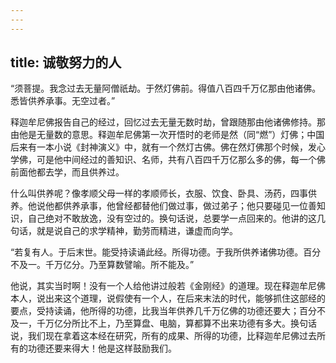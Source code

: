 ```yaml
---
---
---
```

title: 诚敬努力的人
---




“须菩提。我念过去无量阿僧祇劫。于然灯佛前。得值八百四千万亿那由他诸佛。悉皆供养承事。无空过者。”

释迦牟尼佛报告自己的经过，回忆过去无量无数时劫，曾跟随那由他诸佛修持。那由他是无量数的意思。释迦牟尼佛第一次开悟时的老师是然（同“燃”）灯佛；中国后来有一本小说《封神演义》中，就有一个然灯古佛。佛在然灯佛那个时候，发心学佛，可是他中间经过的善知识、名师，共有八百四千万亿那么多的佛，每一个佛前面他都去学，而且供养过。

什么叫供养呢？像孝顺父母一样的孝顺师长，衣服、饮食、卧具、汤药，四事供养。他说他都供养承事，他曾经都替他们做过事，做过弟子；他只要碰见一位善知识，自己绝对不敢放逸，没有空过的。换句话说，总要学一点回来的。他讲的这几句话，就是说自己的求学精神，勤劳而精进，谦虚而向学。

“若复有人。于后末世。能受持读诵此经。所得功德。于我所供养诸佛功德。百分不及一。千万亿分。乃至算数譬喻。所不能及。”

他说，其实当时啊！没有一个人给他讲过般若《金刚经》的道理。现在释迦牟尼佛本人，说出来这个道理，说假使有一个人，在后来末法的时代，能够抓住这部经的要点，受持读诵，他所得的功德，比我当年供养几千万亿佛的功德还要大；百分不及一，千万亿分所比不上，乃至算盘、电脑，算都算不出来功德有多大。换句话说，我们现在拿着这本经在研究，所有的成果、所得的功德，比释迦牟尼佛过去所有的功德还要来得大！他是这样鼓励我们。